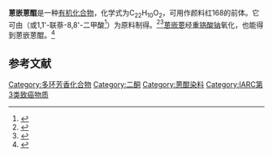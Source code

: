 {{Chembox
| ImageFile = Anthanthrone.svg
| ImageSize = 
| ImageAlt = 
| IUPACName = 
| OtherNames = Anthanthrone orange
|Section1={{Chembox Identifiers
| CASNo = 641-13-4
| CASNo_Ref = {{cascite|correct|CAS}}
| ChemSpiderID = 84997
| EC_number = 211-372-0
| UNII_Ref = {{fdacite|correct|FDA}}
| UNII = 8XO6A4G496
| PubChem = 94183
| StdInChI=1S/C22H10O2/c23-21-13-5-1-3-11-7-9-16-19(17(11)13)20-15(21)10-8-12-4-2-6-14(18(12)20)22(16)24/h1-10H
| StdInChIKey = PGEHNUUBUQTUJB-UHFFFAOYSA-N
| SMILES = C1=CC2=C3C(=C1)C(=O)C4=C5C3=C(C=C2)C(=O)C6=CC=CC(=C65)C=C4
 }}
|Section2={{Chembox Properties
| C=22|H=10|O=2
| MolarMass =
| Appearance = 
| Density = 
| MeltingPt = 
| BoilingPt = 
| Solubility = }}
|Section3={{Chembox Hazards
| MainHazards = 
| FlashPt = 
| AutoignitionPt = }}
}}

'''蒽嵌蒽醌'''是一种[[有机化合物|有机化合物]]，化学式为C<sub>22</sub>H<sub>10</sub>O<sub>2</sub>，可用作颜料红168的前体。它可由{{le|1,8-萘内酰亚胺|naphthostyril}}（或1,1'-联萘-8,8'-二甲酸<ref>{{cite journal|journal=Dyes and Pigments|volume=61|issue=1|language=en|date=2004-04|pages=49–62|doi=10.1016/j.dyepig.2003.09.002|url=https://linkinghub.elsevier.com/retrieve/pii/S0143720803001992|title=Investigation of vat dyes as potential high performance pigments|accessdate=2021-01-04|author=D Thetford, A.P Chorlton|archive-date=2018-06-26|archive-url=https://web.archive.org/web/20180626084854/https://linkinghub.elsevier.com/retrieve/pii/S0143720803001992|dead-url=no}}</ref>）为原料制得。<ref name=Ullmann1>{{Ullmann|first1=K.|last1=Hunger|first2=W.|last2=Herbst|title=Pigments, Organic|year=2012|doi=10.1002/14356007.a20_371}}</ref><ref>{{cite journal|doi=10.1107/S0567740871003303|title=The crystal structure of anthanthrone|year=1971|last1=Edwards|first1=I. A. S.|last2=Stadler|first2=H. P.|journal=Acta Crystallographica Section B Structural Crystallography and Crystal Chemistry|volume=27|issue=5|pages=946–952|doi-access=free}}</ref>[[蒽嵌蒽|蒽嵌蒽]]经[[重铬酸钠|重铬酸钠]]氧化，也能得到蒽嵌蒽醌。<ref>{{cite journal|journal=Chemical Research in Toxicology|volume=15|issue=3|language=en|issn=0893-228X|date=2002-03|pages=332–342|doi=10.1021/tx010131t|url=https://pubs.acs.org/doi/10.1021/tx010131t|title=Microsomal Activation of Dibenzo[ def , mno ]chrysene (Anthanthrene), a Hexacyclic Aromatic Hydrocarbon without a Bay-Region, to Mutagenic Metabolites|accessdate=2021-01-04|author=Karl L. Platt, Christian Degenhardt, Stefanie Grupe, Heinz Frank, Albrecht Seidel}}</ref>

==参考文献==
<references />

[[Category:多环芳香化合物|Category:多环芳香化合物]]
[[Category:二酮|Category:二酮]]
[[Category:蒽醌染料|Category:蒽醌染料]]
[[Category:IARC第3类致癌物质|Category:IARC第3类致癌物质]]
